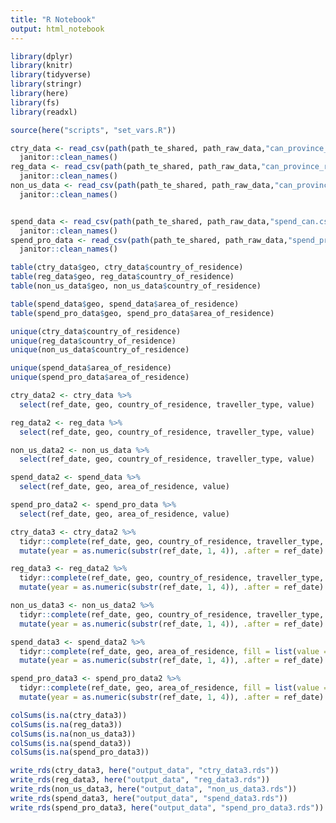 ```yaml
---
title: "R Notebook"
output: html_notebook
---
```


```r
library(dplyr)
library(knitr)
library(tidyverse)
library(stringr)
library(here)
library(fs)
library(readxl)

source(here("scripts", "set_vars.R"))
```

```r
ctry_data <- read_csv(path(path_te_shared, path_raw_data,"can_province_50_ctry.csv")) %>%
  janitor::clean_names()
reg_data <- read_csv(path(path_te_shared, path_raw_data,"can_province_reg.csv")) %>%
  janitor::clean_names()
non_us_data <- read_csv(path(path_te_shared, path_raw_data,"can_province_non_us.csv")) %>%
  janitor::clean_names()


spend_data <- read_csv(path(path_te_shared, path_raw_data,"spend_can.csv")) %>%
  janitor::clean_names()
spend_pro_data <- read_csv(path(path_te_shared, path_raw_data,"spend_pro.csv")) %>%
  janitor::clean_names()
```

```r
table(ctry_data$geo, ctry_data$country_of_residence)
table(reg_data$geo, reg_data$country_of_residence)
table(non_us_data$geo, non_us_data$country_of_residence)

table(spend_data$geo, spend_data$area_of_residence)
table(spend_pro_data$geo, spend_pro_data$area_of_residence)

unique(ctry_data$country_of_residence)
unique(reg_data$country_of_residence)
unique(non_us_data$country_of_residence)

unique(spend_data$area_of_residence)
unique(spend_pro_data$area_of_residence)
```


```r
ctry_data2 <- ctry_data %>%
  select(ref_date, geo, country_of_residence, traveller_type, value)

reg_data2 <- reg_data %>%
  select(ref_date, geo, country_of_residence, traveller_type, value)

non_us_data2 <- non_us_data %>%
  select(ref_date, geo, country_of_residence, traveller_type, value)

spend_data2 <- spend_data %>%
  select(ref_date, geo, area_of_residence, value)

spend_pro_data2 <- spend_pro_data %>%
  select(ref_date, geo, area_of_residence, value)
```

```r
ctry_data3 <- ctry_data2 %>%
  tidyr::complete(ref_date, geo, country_of_residence, traveller_type, fill = list(value = 0)) %>%
  mutate(year = as.numeric(substr(ref_date, 1, 4)), .after = ref_date)

reg_data3 <- reg_data2 %>%
  tidyr::complete(ref_date, geo, country_of_residence, traveller_type, fill = list(value = 0)) %>%
  mutate(year = as.numeric(substr(ref_date, 1, 4)), .after = ref_date)

non_us_data3 <- non_us_data2 %>%
  tidyr::complete(ref_date, geo, country_of_residence, traveller_type, fill = list(value = 0)) %>%
  mutate(year = as.numeric(substr(ref_date, 1, 4)), .after = ref_date)

spend_data3 <- spend_data2 %>%
  tidyr::complete(ref_date, geo, area_of_residence, fill = list(value = 0)) %>%
  mutate(year = as.numeric(substr(ref_date, 1, 4)), .after = ref_date)

spend_pro_data3 <- spend_pro_data2 %>%
  tidyr::complete(ref_date, geo, area_of_residence, fill = list(value = 0)) %>%
  mutate(year = as.numeric(substr(ref_date, 1, 4)), .after = ref_date)
```

```r
colSums(is.na(ctry_data3))
colSums(is.na(reg_data3))
colSums(is.na(non_us_data3))
colSums(is.na(spend_data3))
colSums(is.na(spend_pro_data3))
```


```r
write_rds(ctry_data3, here("output_data", "ctry_data3.rds"))
write_rds(reg_data3, here("output_data", "reg_data3.rds"))
write_rds(non_us_data3, here("output_data", "non_us_data3.rds"))
write_rds(spend_data3, here("output_data", "spend_data3.rds"))
write_rds(spend_pro_data3, here("output_data", "spend_pro_data3.rds"))
```


